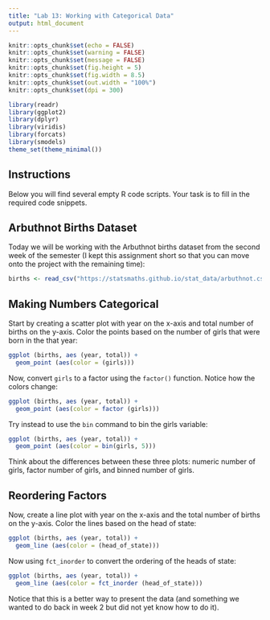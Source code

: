 ```yaml
---
title: "Lab 13: Working with Categorical Data"
output: html_document
---
```


```r
knitr::opts_chunk$set(echo = FALSE)
knitr::opts_chunk$set(warning = FALSE)
knitr::opts_chunk$set(message = FALSE)
knitr::opts_chunk$set(fig.height = 5)
knitr::opts_chunk$set(fig.width = 8.5)
knitr::opts_chunk$set(out.width = "100%")
knitr::opts_chunk$set(dpi = 300)

library(readr)
library(ggplot2)
library(dplyr)
library(viridis)
library(forcats)
library(smodels)
theme_set(theme_minimal())
```


## Instructions

Below you will find several empty R code scripts.
Your task is to fill in the required code snippets.

## Arbuthnot Births Dataset

Today we will be working with the Arbuthnot births dataset from the second week
of the semester (I kept this assignment short so that you can move onto the
project with the remaining time):

```r
births <- read_csv("https://statsmaths.github.io/stat_data/arbuthnot.csv")
```

## Making Numbers Categorical

Start by creating a scatter plot with year on the x-axis and total number 
of births on the y-axis. Color the points based on the number of girls that
were born in the that year:

```r
ggplot (births, aes (year, total)) +
  geom_point (aes(color = (girls)))
```

Now, convert `girls` to a factor using the `factor()` function. Notice how
the colors change:

```r
ggplot (births, aes (year, total)) +
  geom_point (aes(color = factor (girls)))
```

Try instead to use the `bin` command to bin the girls variable:

```r
ggplot (births, aes (year, total)) +
  geom_point (aes(color = bin(girls, 5)))
```

Think about the differences between these three plots: numeric number of girls,
factor number of girls, and binned number of girls.

## Reordering Factors

Now, create a line plot with year on the x-axis and the total number of births
on the y-axis. Color the lines based on the head of state:

```r
ggplot (births, aes (year, total)) +
  geom_line (aes(color = (head_of_state)))
```

Now using `fct_inorder` to convert the ordering of the heads of state:

```r
ggplot (births, aes (year, total)) +
  geom_line (aes(color = fct_inorder (head_of_state)))
```

Notice that this is a better way to present the data (and something we
wanted to do back in week 2 but did not yet know how to do it).






